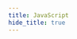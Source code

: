```yaml
---
title: JavaScript
hide_title: true
---
```



<FeatureIcon src={javascript} title="JavaScript" />
<LinkList
  data={[
    {
      title: "操作符",
      link: "/docs/javascript/operators",
      src: javascript,
    },
    {
      title: "值类型",
      link: "/docs/javascript/value-types",
      src: javascript,
    },
    {
      title: "引用类型",
      link: "/docs/javascript/reference-types",
      src: javascript,
    },
    {
      title: "解决方案",
      link: "/docs/javascript/solutions",
      src: javascript,
    },
  ]}
/>
